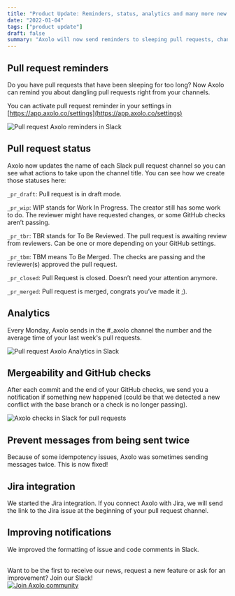 ```yaml
---
title: "Product Update: Reminders, status, analytics and many more new year gifts"
date: "2022-01-04"
tags: ["product update"]
draft: false
summary: "Axolo will now send reminders to sleeping pull requests, change pull request titles upon their status, send weekly analytics and forward checks messages to Slack! Learn more here."
---
```


## Pull request reminders

Do you have pull requests that have been sleeping for too long? Now Axolo can remind you about dangling pull requests right from your channels.

You can activate pull request reminder in your settings in [https://app.axolo.co/settings](https://app.axolo.co/settings)

<div style={{ display: "flex", justifyContent: "center" }}>
  <img
    src="https://axolo.s3.eu-west-3.amazonaws.com/communication/blog/reminders.png"
    alt="Pull request Axolo reminders in Slack"
    style={{ width: "600px" }}
  />
</div>

## Pull request status

Axolo now updates the name of each Slack pull request channel so you can see what actions to take upon the channel title. You can see how we create those statuses here:

`_pr_draft`: Pull request is in draft mode.

`_pr_wip`: WIP stands for Work In Progress. The creator still has some work to do. The reviewer might have requested changes, or some GitHub checks aren’t passing.

`_pr_tbr`: TBR stands for To Be Reviewed. The pull request is awaiting review from reviewers. Can be one or more depending on your GitHub settings.

`_pr_tbm`: TBM means To Be Merged. The checks are passing and the reviewer(s) approved the pull request.

`_pr_closed`: Pull Request is closed. Doesn’t need your attention anymore.

`_pr_merged`: Pull request is merged, congrats you’ve made it ;).

## Analytics

Every Monday, Axolo sends in the #\_axolo channel the number and the average time of your last week's pull requests.

<div style={{ display: "flex", justifyContent: "center" }}>
  <img
    src="https://axolo.s3.eu-west-3.amazonaws.com/communication/blog/analytics.png"
    alt="Pull request Axolo Analytics in Slack"
    style={{ width: "600px" }}
  />
</div>

## Mergeability and GitHub checks

After each commit and the end of your GitHub checks, we send you a notification if something new happened (could be that we detected a new conflict with the base branch or a check is no longer passing).

<div style={{ display: "flex", justifyContent: "center" }}>
  <img
    src="https://axolo.s3.eu-west-3.amazonaws.com/communication/landing/pr_checks.png"
    alt="Axolo checks in Slack for pull requests"
    style={{ width: "500px" }}
  />
</div>

## Prevent messages from being sent twice

Because of some idempotency issues, Axolo was sometimes sending messages twice. This is now fixed!

## Jira integration

We started the Jira integration. If you connect Axolo with Jira, we will send the link to the Jira issue at the beginning of your pull request channel.

## Improving notifications

We improved the formatting of issue and code comments in Slack.

<br />
Want to be the first to receive our news, request a new feature or ask for an improvement? Join our Slack!
<div style={{ display: "flex", justifyContent: "center" }}>
  <a
    target="_blank"
    rel="noopener noreferrer"
    href="https://axolo-community.slack.com/join/shared_invite/zt-s2vkbyt2-AACaP6tnQS0adwezMXVlHQ"
  >
    <img
      src="https://axolo.s3.eu-west-3.amazonaws.com/communication/blog/axolo-community.png"
      alt="Join Axolo community"
      style={{ width: "250px" }}
    />
  </a>
</div>
